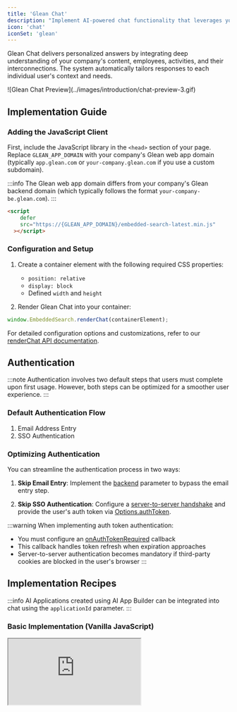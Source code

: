 ```yaml
---
title: 'Glean Chat'
description: "Implement AI-powered chat functionality that leverages your company's content and user relationships"
icon: 'chat'
iconSet: 'glean'
---
```



Glean Chat delivers personalized answers by integrating deep understanding of your company's content, employees, activities, and their interconnections. The system automatically tailors responses to each individual user's context and needs.

<Frame>
  ![Glean Chat Preview](../images/introduction/chat-preview-3.gif)
</Frame>

## Implementation Guide

### Adding the JavaScript Client

First, include the JavaScript library in the `<head>` section of your page. Replace `GLEAN_APP_DOMAIN` with your company's Glean web app domain (typically `app.glean.com` or `your-company.glean.com` if you use a custom subdomain).

:::info
  The Glean web app domain differs from your company's Glean backend domain
  (which typically follows the format `your-company-be.glean.com`).
:::

<Tabs>
<TabItem value="html" label="HTML">

```html
<script
    defer
    src="https://{GLEAN_APP_DOMAIN}/embedded-search-latest.min.js"
  ></script>
```

</TabItem>
</Tabs>

### Configuration and Setup

1. Create a container element with the following required CSS properties:

   - `position: relative`
   - `display: block`
   - Defined `width` and `height`

2. Render Glean Chat into your container:

<Tabs>
<TabItem value="javascript" label="JavaScript">

```javascript
window.EmbeddedSearch.renderChat(containerElement);
```

</TabItem>
</Tabs>

For detailed configuration options and customizations, refer to our [renderChat API documentation](https://app.glean.com/meta/browser_api/interfaces/GleanWebSDK.html#renderChat).

## Authentication

:::note
  Authentication involves two default steps that users must complete upon first
  usage. However, both steps can be optimized for a smoother user experience.
:::

### Default Authentication Flow

1. Email Address Entry
2. SSO Authentication

### Optimizing Authentication

You can streamline the authentication process in two ways:

1. **Skip Email Entry**: Implement the [backend](https://app.glean.com/meta/browser_api/interfaces/SearchOptions.html#backend) parameter to bypass the email entry step.

2. **Skip SSO Authentication**: Configure a [server-to-server handshake](https://docs.google.com/document/d/12q1oQWwhkLQyIHXKE7OF6XtvJZ5av50Wd_NKUbRh5u4/edit) and provide the user's auth token via [Options.authToken](https://app.glean.com/meta/browser_api/interfaces/Options.html#authToken).

:::warning
  When implementing auth token authentication:
  - You must configure an [onAuthTokenRequired](https://app.glean.com/meta/browser_api/interfaces/Options.html#onAuthTokenRequired) callback
  - This callback handles token refresh when expiration approaches
  - Server-to-server authentication becomes mandatory if third-party cookies are
  blocked in the user's browser
:::

## Implementation Recipes

:::info
  AI Applications created using AI App Builder can be integrated into chat using
  the `applicationId` parameter.
:::

### Basic Implementation (Vanilla JavaScript)

<Frame>
  <iframe
    src="https://codepen.io/GleanWork/embed/BaMxWpd?default-tab=js%2Cresult&editable=true&zoom=0.5&defaultTab=js"
    style={{ width: '100%', height: '500px' }}
    title="Chat | Vanilla JS"
  />
</Frame>

### Separate Pages for Chat and Search

This implementation creates dedicated routes for Search and Chat functionality:

- Search page: `https://example.net/search`
- Chat page: `https://example.net/chat`

<Card title="Implementation Details" icon="Code">
  The implementation consists of separate components: - A Search page with the
  Glean Search component - A Chat page with the Glean Chat component - Automatic
  redirection to the Chat page when initiating new conversations
</Card>

View a complete demo of this implementation in our [CodeSandbox example](https://codesandbox.io/s/github/askscio/glean-browser-api/tree/main/examples/search-chat-separate-routes).

### Unified Page Implementation

This approach combines Search and Chat functionality on a single route:

- Single unified route: `https://example.net/search`
- Toggle between views using a `mode` query parameter (`search` or `chat`)
- Maintains both interfaces in one location for seamless user experience

View a complete demo of this implementation in our [CodeSandbox example](https://codesandbox.io/s/github/askscio/glean-browser-api/tree/main/examples/search-chat-unified).
